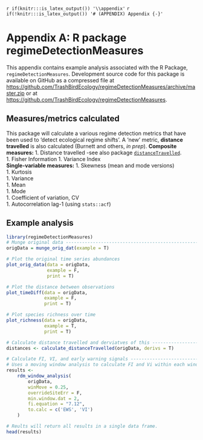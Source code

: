 `r if(knitr:::is_latex_output()) '\\appendix'`
`r if(!knitr:::is_latex_output()) '# (APPENDIX) Appendix {-}'`

# Appendix A: R package regimeDetectionMeasures  {-#regimeDetectionMeasures}  
This appendix contains example analysis associated with the R Package, `regimeDetectionMeasures`. Development source code for this package is available on GitHub as a compressed file at [https://github.com/TrashBirdEcology/regimeDetectionMeasures/archive/master.zip](https://github.com/TrashBirdEcology/regimeDetectionMeasures/archive/master.zip) or at [https://github.com/TrashBirdEcology/regimeDetectionMeasures](https://github.com/TrashBirdEcology/regimeDetectionMeasures).

## Measures/metrics calculated
This package will calculate a various regime detection metrics that have been used to 'detect ecological regime shifts'. A 'new' metric, **distance travelled** is also calculated (Burnett and others, *in prep*).
**Composite measures:**
1. Distance travelled -see also package [`distanceTravelled`](https://github.com/TrashBirdEcology/distanceTravelled).  
1. Fisher Information 
1. Variance Index  
**Single-variable measures:**
1. Skewness (mean and mode versions)  
1. Kurtosis  
1. Variance  
1. Mean  
1. Mode  
1. Coefficient of variation, CV  
1. Autocorrelation lag-1 (using `stats::acf`)  

## Example analysis
```r
library(regimeDetectionMeasures)
# Munge original data -----------------------------------------------------
origData = munge_orig_dat(example = T)
```

```r
# Plot the original time series abundances
plot_orig_data(data = origData,
               example = F,
               print = T)
```


```r
# Plot the distance between observations
plot_timeDiff(data = origData,
              example = F,
              print = T)
```

```r
# Plot species richness over time
plot_richness(data = origData,
              example = T,
              print = T)

```

```r
# Calculate distance travelled and derviatves of this ---------------------
distances <- calculate_distanceTravelled(origData, derivs = T)
```

```r
# Calculate FI, VI, and early warning signals --------------------------------------------------------
# Uses a moving window analysis to calculate FI and Vi within each window
results <-
    rdm_window_analysis(
        origData,
        winMove = 0.25,
        overrideSiteErr = F,
        min.window.dat = 2,
        fi.equation = "7.12",
        to.calc = c('EWS', 'VI')
    )

# Reults will return all results in a single data frame.
head(results)
```




